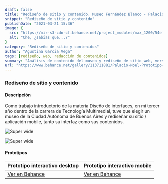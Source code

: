 ```yaml
---
draft: false
title: "Rediseño de sitio y contenido. Museo Fernández Blanco - Palacio Noel"
snippet: "Rediseño de sitio y contenido"
publishDate: "2021-03-21 15:36"
image: {
  src: "https://mir-s3-cdn-cf.behance.net/project_modules/max_1200/54ef3f115907485.6057d0a66ad84.jpg",
  alt: "Che, ¿sabías que...?"
}
category: "Rediseño de sitio y contenidos"
author: "Agustina Garcia Vega"
tags: [rediseño, web, redacción de contenidos]
summary: "Análisis de contenido del museo y rediseño de sitio web, versión mobile y desktop"
url: "https://www.behance.net/gallery/113711881/Palacio-Noel-Prototipo-Interactivo-Desktop"
---
```




### Rediseño de sitio y contenido

#### <a name="Descripción"></a>Descripción

Como trabajo introductorio de la materia Diseño de interfaces, en mi tercer año dentro de la carrera de Tecnología Multimedial, tuve que elegir un museo de la Ciudad Autónoma de Buenos Aires y rediseñar su sitio / aplicación mobile, tanto su interfaz como sus contenidos.

![Super wide](https://mir-s3-cdn-cf.behance.net/project_modules/max_1200/84e9e0115907485.6057d08ae03e0.jpg)

![Super wide](https://mir-s3-cdn-cf.behance.net/project_modules/max_1200/62111c115907485.6057d08ae0a5a.jpg)


#### Prototipos

| Prototipo interactivo desktop | Prototipo interactivo mobile |
| :-------------- | :-------------- |
|<a href="https://www.behance.net/gallery/113711881/Palacio-Noel-Prototipo-Interactivo-Desktop" target="_blank">Ver en Behance</a>|<a href="https://www.behance.net/gallery/113700695/Palacio-Noel-Prototipo-Interactivo-Mobile" target="_blank">Ver en Behance</a>|
